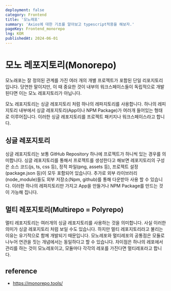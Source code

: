 ```yaml
---
deployment: false
category: Frontend
title: '모노래포'
summary: 'Axios에 대한 기초를 알아보고 typescript적용을 해보자.'
pageKey: Frontend_monorepo
lng: KOR
publishedAt: 2024-06-01
---
```


# 모노 레포지토리(Monorepo)

모노래포는 잘 정의된 관계를 가진 여러 개의 개별 프로젝트가 포함된 단일 리포지토리입니다.
당연한 말이지만, 이 때 중요한 것이 내부의 워크스페이스들이 독립적으로 개발된다면 이는 모노 레포지토리가 아닙니다.

모노 레포지토리는 싱글 레포지토리 처럼 하나의 레파지토리를 사용합니다. 하나의 레피지토리 내부에서 싱글 레포지토리(App이나 NPM Package)가 여러개 들어있는 형태로 이루어집니다. 이러한 싱글 레포지토리를 프로젝트 패키지나 워크스페이스라고 합니다.

## 싱글 레포지토리

싱글 레포지토리는 보통 GitHub Repository 하나에 프로젝트가 하니씩 있는 경우를 의미합니다. 싱글 레포지토리를 통해서 프로젝트를 생성한다고 해보면 레포지토리의 구성은 소스 코드(js, ts, css 등), 정적 파일(png, assets 등), 프로젝트 설정(package.json 등)이 모두 포함되어 있습니다. 추가로 외부 라이브러리(node_module)들도 외부 저장소(Npm, github)를 통해 다운받아 사용 할 수 있습니다. 이러한 하나의 레파지토리만 가지고 App을 만들거나 NPM Package를 만드는 것이 가능해 집니다.

## 멀티 레포지토리(Multirepo = Polyrepo)

멀티 레포지토리는 여러개의 싱글 레포지토리를 사용하는 것을 의미합니다. 사실 이러한 의미가 싱글 레포지토리 처럼 보일 수도 있습니다. 하지만 멀티 레포지토리라고 불리는 이유는 유기적으로 함께 개발되기 때문입니다. 모노레포와 멀티레포의 공통점은 모듈로 나누어 연관을 짓는 개념에서는 동일하다고 할 수 있습니다. 차이점은 하나의 레포에서 관리를 하는 것이 모노레포이고, 모듈마다 각각의 레포를 가진다면 멀티레포라고 합니다.

## reference

- https://monorepo.tools/
